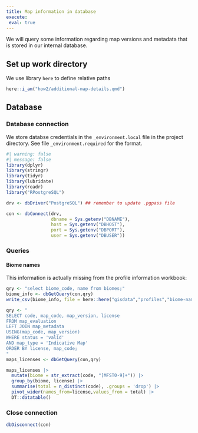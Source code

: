 ```yaml
---
title: Map information in database
execute: 
 eval: true
---
```


We will query some information regarding map versions and metadata that is stored in our internal database. 

## Set up work directory

We use library `here` to define relative paths
```r
here::i_am("how2/additional-map-details.qmd")
```

## Database

### Database connection

We store databse credentials in the `_environment.local` file in the project directory. See file `_environment.required` for the format. 

```r
#| warning: false
#| message: false
library(dplyr)
library(stringr)
library(tidyr)
library(lubridate)
library(readr)
library("RPostgreSQL")

drv <- dbDriver("PostgreSQL") ## remember to update .pgpass file

con <- dbConnect(drv, 
                 dbname = Sys.getenv("DBNAME"),
                 host = Sys.getenv("DBHOST"),
                 port = Sys.getenv("DBPORT"),
                 user = Sys.getenv("DBUSER"))

```
 
### Queries

#### Biome names
This information is actually missing from the profile information workbook:

```r
qry <- "select biome_code, name from biomes;"
biome_info <- dbGetQuery(con,qry)
write_csv(biome_info, file = here::here("gisdata","profiles","biome-names.csv"))
```

```r

qry <- "
SELECT code, map_code, map_version, license 
FROM map_evaluation 
LEFT JOIN map_metadata 
USING(map_code, map_version) 
WHERE status = 'valid'
AND map_type = 'Indicative Map'
ORDER BY license, map_code;
"
maps_licenses <- dbGetQuery(con,qry)

maps_licenses |> 
  mutate(biome = str_extract(code, "[MFST0-9]+")) |> 
  group_by(biome, license) |> 
  summarise(total = n_distinct(code), .groups = 'drop') |> 
  pivot_wider(names_from=license,values_from = total) |>
  DT::datatable()
```

### Close connection
```r
dbDisconnect(con)
```